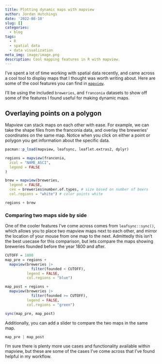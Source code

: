 ```yaml
---
title: Plotting dynamic maps with mapview
author: Jordan Hutchings
date: '2022-08-10'
slug: []
categories:
  - blog
tags:
  - R
  - spatial data
  - data visualization
meta_img: image/image.png
description: Cool mapping features in R with mapview.
---
```



I've spent a lot of time working with spatial data recently, and came 
across a cool tool to display maps that I thought was worth writing about. 
Here are some of the cool features you can find in [`mapview`](https://www.rdocumentation.org/packages/mapview/versions/2.11.0). 

I'll be using the included `breweries`, and `franconia` datasets to show off 
some of the features I found useful for making dynamic maps. 


## Overlaying points on a polygon

Mapview can stack maps on each other with ease. For example, we can take the 
shape files from the franconia data, and overlay the breweries' coordinates 
on the same map. Notice when you click on either a point or polygon you get 
information about the specific data. 

```r
pacman::p_load(mapview, leafsync, leaflet.extras2, dplyr)

regions = mapview(franconia,
  zcol = "NAME_ASCI",
  legend = FALSE
)

brew = mapview(breweries,
  legend = FALSE,
  cex = breweries$number.of.types, # size based on number of beers
  col.regions = "white") # color points white 

regions + brew
```

### Comparing two maps side by side

One of the cooler features I've come across comes from `leafsync::sync()`, which 
allows you to place two mapview maps next to each other, and mirror the location 
of your mouse from one map to the next. Admittedly this isn't the best usecase 
for this comparison, but lets compare the maps showing breweries founded before 
the year 1800 and after. 

```r
CUTOFF = 1800
map_pre = regions + 
  mapview(breweries |>
            filter(founded < CUTOFF),
          legend = FALSE,
          col.regions = "blue")

map_post = regions + 
  mapview(breweries |>
            filter(founded >= CUTOFF),
          legend = FALSE,
          col.regions = "green")

sync(map_pre, map_post)
```

Additionally, you can add a slider to compare the two maps in the same map. 

```r
map_pre | map_post
```

I'm sure there is plenty more use cases and functionality available within mapview, 
but these are some of the cases I've come across that I've found helpful in my 
workflow. 
